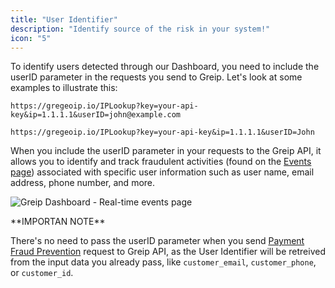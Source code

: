 ```yaml
---
title: "User Identifier"
description: "Identify source of the risk in your system!"
icon: "5"
---
```


To identify users detected through our Dashboard, you need to include the ﻿userID parameter in the requests you send to Greip. Let's look at some examples to illustrate this:

```
https://gregeoip.io/IPLookup?key=your-api-key&ip=1.1.1.1&userID=john@example.com
```

```
https://gregeoip.io/IPLookup?key=your-api-key&ip=1.1.1.1&userID=John
```

When you include the ﻿userID parameter in your requests to the Greip API, it allows you to identify and track fraudulent activities (found on the [Events page](https://greip.io/dashboard/Events)) associated with specific user information such as user name, email address, phone number, and more.

<Frame caption="Greip Dashboard - Real-time events page">

![Greip Dashboard - Real-time events page](/images/events-user-id.png)

</Frame>

<Warning>
**IMPORTAN NOTE**

There's no need to pass the userID parameter when you send [Payment Fraud Prevention](https://docs.greip.io/methods/payment-fraud-prevention) request to Greip API, as the User Identifier will be retreived from the input data you already pass, like `customer_email`, `customer_phone`, or `customer_id`.

</Warning>
